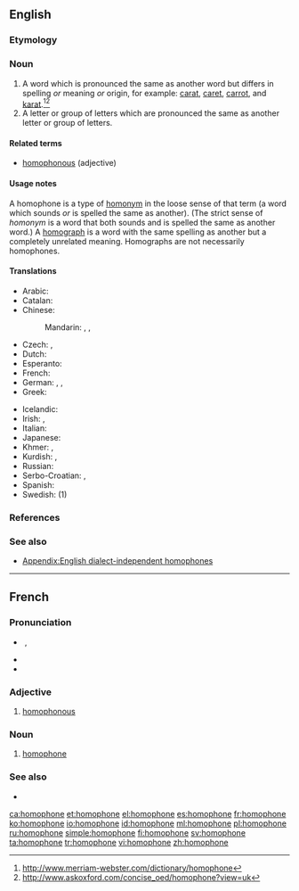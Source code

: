 ==English==
{{wikipedia}}

===Etymology===
{{prefixsuffix|homo|phone}}

===Noun===
{{en-noun}}

# A word which is pronounced the same as another word but differs in spelling ''or'' meaning ''or'' origin, for example: [[carat]], [[caret]], [[carrot]], and [[karat]].<ref>http://www.merriam-webster.com/dictionary/homophone</ref><ref>http://www.askoxford.com/concise_oed/homophone?view=uk</ref>
# A letter or group of letters which are pronounced the same as another letter or group of letters.

====Related terms====
* [[homophonous]] (adjective)

====Usage notes====
A homophone is a type of [[homonym]] in the loose sense of that term (a word which sounds ''or'' is spelled the same as another). (The strict sense of ''homonym'' is a word that both sounds and is spelled the same as another word.) A [[homograph]] is a word with the same spelling as another but a completely unrelated meaning. Homographs are not necessarily homophones.

====Translations====
{{trans-top|words with the same pronunciation}}
* Arabic: {{t-|ar|لفظة متجانسة|f|tr=lafZa mutajānisa}}
* Catalan: {{t+|ca|homòfon}}
* Chinese:
*: Mandarin: {{t|cmn|同音詞|sc=Hani}}, {{t|cmn|同音词|tr=tóngyīncí|sc=Hani}}, {{qualifier|of Chinese characters}} {{t|cmn|同音字|tr=tóngyīnzì|sc=Hani}}
* Czech: {{t+|cs|homofon|m}}, {{t-|cs|homofonum|n}}
* Dutch: {{t+|nl|homofoon|m}}
* Esperanto: {{t-|eo|homofono}}
* French: {{t+|fr|homophone|m}}
* German: {{t-|de|Gleichklang|m}}, {{t+|de|Homophon|n}}, {{t-|de|Homofon|n}}
* Greek: {{t+|el|ομόφωνος|m}}
{{trans-mid}}
* Icelandic: {{t-|is|samhljóma orð|n-p}}
* Irish: {{t-|ga|homafón|m}}, {{t-|ga|téarma comhfhuaimneach|m}}
* Italian: {{t-|it|omofono|m}}
* Japanese: {{t-|ja|同音語|tr=どうおんご, dōongo}}
* Khmer: {{t-|km|សូរដូច|tr=soo dooc|sc=Khmr}}, {{t-|km|កល្បសព្ទ|sc=Khmr|tr=kɑlpa’sap}}
* Kurdish: {{t+|ku|hevdeng}}, {{t+|ku|homofon}}
* Russian: {{t+|ru|омофон|m|tr=omofón}}
* Serbo-Croatian: {{t-|sh|homofon|m}}, {{t-|sh|istozvučnica|f}}
* Spanish: {{t+|es|homófono|m}}
* Swedish: {{t+|sv|homofon|c}} (1)
{{trans-bottom}}

===References===
<references/>

===See also===
{{nyms}}
* [[Appendix:English dialect-independent homophones]]

----

==French==

===Pronunciation===
* {{muteh}} {{IPA|/ɔmɔfɔn/|lang=fr}}, {{X-SAMPA|/OmOfOn/}}
* {{rhymes|ɔn|lang=fr}}
* {{homophones|homophones|lang=fr}}

===Adjective===
{{fr-adj|mf}}

# [[homophonous]]

===Noun===
{{fr-noun|m}}

# [[#English|homophone]]

===See also===
* {{pedia|Homophone|lang=fr}}

[[ca:homophone]]
[[et:homophone]]
[[el:homophone]]
[[es:homophone]]
[[fr:homophone]]
[[ko:homophone]]
[[io:homophone]]
[[id:homophone]]
[[ml:homophone]]
[[pl:homophone]]
[[ru:homophone]]
[[simple:homophone]]
[[fi:homophone]]
[[sv:homophone]]
[[ta:homophone]]
[[tr:homophone]]
[[vi:homophone]]
[[zh:homophone]]